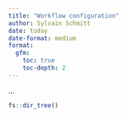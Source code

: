 ```yaml
---
title: "Workflow configuration"
author: Sylvain Schmitt
date: today
date-format: medium
format: 
  gfm:
    toc: true
    toc-depth: 2
---
```


...

```r
fs::dir_tree()
```
